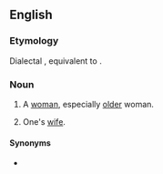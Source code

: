 ==English==

===Etymology===
Dialectal {{diminutive of|lang=en|wife||gloss=woman}}, equivalent to {{suffix|en|wife|ie}}.

===Noun===
{{en-noun}}

# {{lb|en|Geordie|derogatory}} A [[woman]], especially [[old]]er woman.
# {{lb|en|US|informal|affectionate}} One's [[wife]].

====Synonyms====
* {{sense|wife}} {{l|en|wifey}}